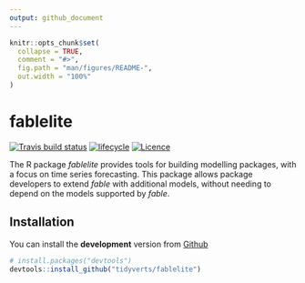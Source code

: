 ```yaml
---
output: github_document
---
```


<!-- README.md is generated from README.Rmd. Please edit that file -->

```r
knitr::opts_chunk$set(
  collapse = TRUE,
  comment = "#>",
  fig.path = "man/figures/README-",
  out.width = "100%"
)
```

# fablelite
[![Travis build status](https://travis-ci.org/tidyverts/fablelite.svg?branch=master)](https://travis-ci.org/tidyverts/fablelite)
[![lifecycle](https://img.shields.io/badge/lifecycle-experimental-orange.svg)](https://www.tidyverse.org/lifecycle/#experimental)
[![Licence](https://img.shields.io/badge/licence-GPL--3-blue.svg)](https://www.gnu.org/licenses/gpl-3.0.en.html)

The R package *fablelite* provides tools for building modelling packages, with a focus on time series forecasting. This package allows package developers to extend  *fable* with additional models, without needing to depend on the models supported by *fable*.

## Installation

You can install the **development** version from
[Github](https://github.com/tidyverts/fablelite)

```r
# install.packages("devtools")
devtools::install_github("tidyverts/fablelite")
```
